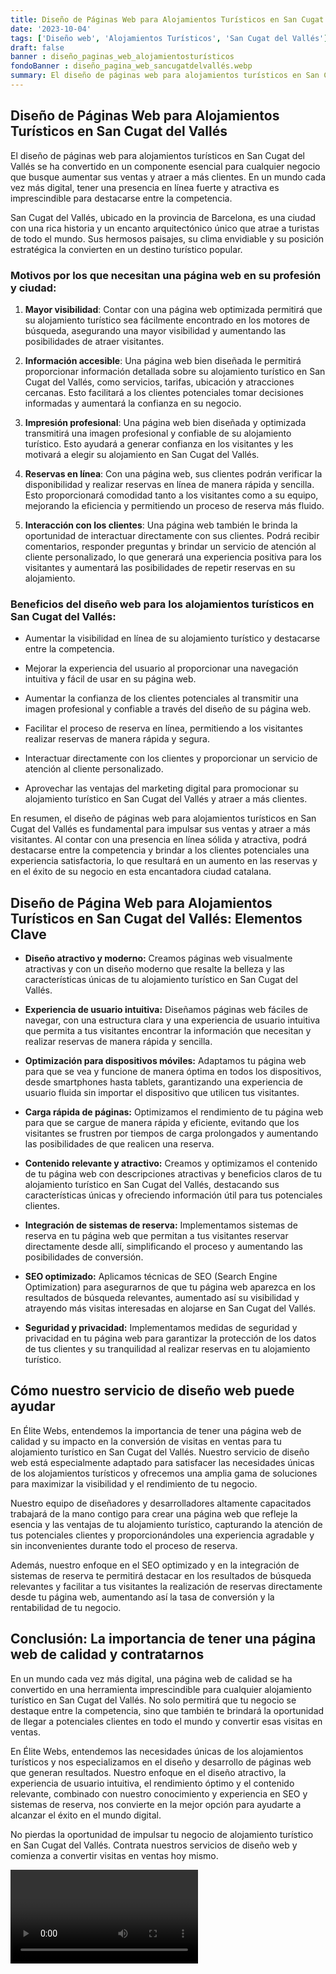 ```yaml
---
title: Diseño de Páginas Web para Alojamientos Turísticos en San Cugat del Vallés
date: '2023-10-04'
tags: ['Diseño web', 'Alojamientos Turísticos', 'San Cugat del Vallés']
draft: false
banner : diseño_paginas_web_alojamientosturísticos
fondoBanner : diseño_pagina_web_sancugatdelvallés.webp
summary: El diseño de páginas web para alojamientos turísticos en San Cugat del Vallés se ha convertido en un componente esencial para cualquier negocio que busque aumentar sus ventas y atraer a más clientes. En un mundo cada vez más digital, tener una presencia en línea fuerte y atractiva es imprescindible para destacarse entre la competencia.
---
```


## Diseño de Páginas Web para Alojamientos Turísticos en San Cugat del Vallés

El diseño de páginas web para alojamientos turísticos en San Cugat del Vallés se ha convertido en un componente esencial para cualquier negocio que busque aumentar sus ventas y atraer a más clientes. En un mundo cada vez más digital, tener una presencia en línea fuerte y atractiva es imprescindible para destacarse entre la competencia.

San Cugat del Vallés, ubicado en la provincia de Barcelona, es una ciudad con una rica historia y un encanto arquitectónico único que atrae a turistas de todo el mundo. Sus hermosos paisajes, su clima envidiable y su posición estratégica la convierten en un destino turístico popular.

### Motivos por los que necesitan una página web en su profesión y ciudad:

1. **Mayor visibilidad**: Contar con una página web optimizada permitirá que su alojamiento turístico sea fácilmente encontrado en los motores de búsqueda, asegurando una mayor visibilidad y aumentando las posibilidades de atraer visitantes.

2. **Información accesible**: Una página web bien diseñada le permitirá proporcionar información detallada sobre su alojamiento turístico en San Cugat del Vallés, como servicios, tarifas, ubicación y atracciones cercanas. Esto facilitará a los clientes potenciales tomar decisiones informadas y aumentará la confianza en su negocio.

3. **Impresión profesional**: Una página web bien diseñada y optimizada transmitirá una imagen profesional y confiable de su alojamiento turístico. Esto ayudará a generar confianza en los visitantes y les motivará a elegir su alojamiento en San Cugat del Vallés.

4. **Reservas en línea**: Con una página web, sus clientes podrán verificar la disponibilidad y realizar reservas en línea de manera rápida y sencilla. Esto proporcionará comodidad tanto a los visitantes como a su equipo, mejorando la eficiencia y permitiendo un proceso de reserva más fluido.

5. **Interacción con los clientes**: Una página web también le brinda la oportunidad de interactuar directamente con sus clientes. Podrá recibir comentarios, responder preguntas y brindar un servicio de atención al cliente personalizado, lo que generará una experiencia positiva para los visitantes y aumentará las posibilidades de repetir reservas en su alojamiento.

### Beneficios del diseño web para los alojamientos turísticos en San Cugat del Vallés:

- Aumentar la visibilidad en línea de su alojamiento turístico y destacarse entre la competencia.

- Mejorar la experiencia del usuario al proporcionar una navegación intuitiva y fácil de usar en su página web.

- Aumentar la confianza de los clientes potenciales al transmitir una imagen profesional y confiable a través del diseño de su página web.

- Facilitar el proceso de reserva en línea, permitiendo a los visitantes realizar reservas de manera rápida y segura.

- Interactuar directamente con los clientes y proporcionar un servicio de atención al cliente personalizado.

- Aprovechar las ventajas del marketing digital para promocionar su alojamiento turístico en San Cugat del Vallés y atraer a más clientes.

En resumen, el diseño de páginas web para alojamientos turísticos en San Cugat del Vallés es fundamental para impulsar sus ventas y atraer a más visitantes. Al contar con una presencia en línea sólida y atractiva, podrá destacarse entre la competencia y brindar a los clientes potenciales una experiencia satisfactoria, lo que resultará en un aumento en las reservas y en el éxito de su negocio en esta encantadora ciudad catalana.

<GifSeo />

<Cta />

## Diseño de Página Web para Alojamientos Turísticos en San Cugat del Vallés: Elementos Clave

- **Diseño atractivo y moderno:** Creamos páginas web visualmente atractivas y con un diseño moderno que resalte la belleza y las características únicas de tu alojamiento turístico en San Cugat del Vallés.

- **Experiencia de usuario intuitiva:** Diseñamos páginas web fáciles de navegar, con una estructura clara y una experiencia de usuario intuitiva que permita a tus visitantes encontrar la información que necesitan y realizar reservas de manera rápida y sencilla.

- **Optimización para dispositivos móviles:** Adaptamos tu página web para que se vea y funcione de manera óptima en todos los dispositivos, desde smartphones hasta tablets, garantizando una experiencia de usuario fluida sin importar el dispositivo que utilicen tus visitantes.

- **Carga rápida de páginas:** Optimizamos el rendimiento de tu página web para que se cargue de manera rápida y eficiente, evitando que los visitantes se frustren por tiempos de carga prolongados y aumentando las posibilidades de que realicen una reserva.

- **Contenido relevante y atractivo:** Creamos y optimizamos el contenido de tu página web con descripciones atractivas y beneficios claros de tu alojamiento turístico en San Cugat del Vallés, destacando sus características únicas y ofreciendo información útil para tus potenciales clientes.

- **Integración de sistemas de reserva:** Implementamos sistemas de reserva en tu página web que permitan a tus visitantes reservar directamente desde allí, simplificando el proceso y aumentando las posibilidades de conversión.

- **SEO optimizado:** Aplicamos técnicas de SEO (Search Engine Optimization) para asegurarnos de que tu página web aparezca en los resultados de búsqueda relevantes, aumentado así su visibilidad y atrayendo más visitas interesadas en alojarse en San Cugat del Vallés.

- **Seguridad y privacidad:** Implementamos medidas de seguridad y privacidad en tu página web para garantizar la protección de los datos de tus clientes y su tranquilidad al realizar reservas en tu alojamiento turístico.

## Cómo nuestro servicio de diseño web puede ayudar

En Élite Webs, entendemos la importancia de tener una página web de calidad y su impacto en la conversión de visitas en ventas para tu alojamiento turístico en San Cugat del Vallés. Nuestro servicio de diseño web está especialmente adaptado para satisfacer las necesidades únicas de los alojamientos turísticos y ofrecemos una amplia gama de soluciones para maximizar la visibilidad y el rendimiento de tu negocio.

Nuestro equipo de diseñadores y desarrolladores altamente capacitados trabajará de la mano contigo para crear una página web que refleje la esencia y las ventajas de tu alojamiento turístico, capturando la atención de tus potenciales clientes y proporcionándoles una experiencia agradable y sin inconvenientes durante todo el proceso de reserva.

Además, nuestro enfoque en el SEO optimizado y en la integración de sistemas de reserva te permitirá destacar en los resultados de búsqueda relevantes y facilitar a tus visitantes la realización de reservas directamente desde tu página web, aumentando así la tasa de conversión y la rentabilidad de tu negocio.

## Conclusión: La importancia de tener una página web de calidad y contratarnos

En un mundo cada vez más digital, una página web de calidad se ha convertido en una herramienta imprescindible para cualquier alojamiento turístico en San Cugat del Vallés. No solo permitirá que tu negocio se destaque entre la competencia, sino que también te brindará la oportunidad de llegar a potenciales clientes en todo el mundo y convertir esas visitas en ventas.

En Élite Webs, entendemos las necesidades únicas de los alojamientos turísticos y nos especializamos en el diseño y desarrollo de páginas web que generan resultados. Nuestro enfoque en el diseño atractivo, la experiencia de usuario intuitiva, el rendimiento óptimo y el contenido relevante, combinado con nuestro conocimiento y experiencia en SEO y sistemas de reserva, nos convierte en la mejor opción para ayudarte a alcanzar el éxito en el mundo digital.

No pierdas la oportunidad de impulsar tu negocio de alojamiento turístico en San Cugat del Vallés. Contrata nuestros servicios de diseño web y comienza a convertir visitas en ventas hoy mismo.

<Video />

<CtaBot job='Alojamientos Turísticos' city='San Cugat del Vallés'/>

<Gmaps query='San Cugat del Vallés+españa+maps' />